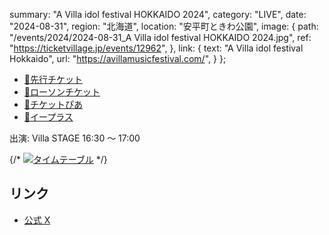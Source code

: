   summary: "A Villa idol festival HOKKAIDO 2024",
  category: "LIVE",
  date: "2024-08-31",
  region: "北海道",
  location: "安平町ときわ公園",
  image: {
    path: "/events/2024/2024-08-31_A Villa idol festival HOKKAIDO 2024.jpg",
    ref: "https://ticketvillage.jp/events/12962",
  },
  link: {
    text: "A Villa idol festival Hokkaido",
    url: "https://avillamusicfestival.com/",
  }
};

* [🎫先行チケット](https://ticketvillage.jp/events/12962)
* [🎫ローソンチケット](https://l-tike.com/order/?gLcode=11537&gPfKey=20240722000001737704%2C20240722000001737702&gEntryMthd=02&gScheduleNo=2&gCarrierCd=08&gPfName=%EF%BC%A1%E3%80%80%EF%BC%B6%EF%BD%89%EF%BD%8C%EF%BD%8C%EF%BD%81%E3%80%80%EF%BD%89%EF%BD%84%EF%BD%8F%EF%BD%8C%E3%80%80%EF%BD%86%EF%BD%85%EF%BD%93%EF%BD%94%EF%BD%89%EF%BD%96%EF%BD%81%EF%BD%8C%E3%80%80%EF%BC%A8%EF%BC%AF%EF%BC%AB%EF%BC%AB%EF%BC%A1%EF%BC%A9%EF%BC%A4%EF%BC%AF%E3%80%80%EF%BC%92%EF%BC%90%EF%BC%92%EF%BC%94&gBaseVenueCd=18297)
* [🎫チケットぴあ](https://t.pia.jp/pia/event/event.do?eventCd=2428701)
* [🎫イープラス](https://eplus.jp/sf/word/0000166458)

出演: Villa STAGE 16:30 ～ 17:00

{/* [<img src="/events/2024/2024-08-25_HEROINES SUMMER 2024 Day2 タイムテーブル.jpg" alt="タイムテーブル" />](https://x.com/heroines_idol/status/1822247031710343567) */}

## リンク

* [公式 X](https://x.com/takanenofficial/status/1814888154886725741)

